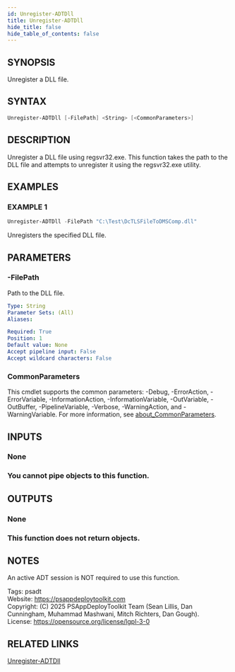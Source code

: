 ```yaml
---
id: Unregister-ADTDll
title: Unregister-ADTDll
hide_title: false
hide_table_of_contents: false
---
```


## SYNOPSIS

Unregister a DLL file.

## SYNTAX

```powershell
Unregister-ADTDll [-FilePath] <String> [<CommonParameters>]
```

## DESCRIPTION

Unregister a DLL file using regsvr32.exe.
This function takes the path to the DLL file and attempts to unregister it using the regsvr32.exe utility.

## EXAMPLES

### EXAMPLE 1

```powershell
Unregister-ADTDll -FilePath "C:\Test\DcTLSFileToDMSComp.dll"
```

Unregisters the specified DLL file.

## PARAMETERS

### -FilePath

Path to the DLL file.

```yaml
Type: String
Parameter Sets: (All)
Aliases:

Required: True
Position: 1
Default value: None
Accept pipeline input: False
Accept wildcard characters: False
```

### CommonParameters

This cmdlet supports the common parameters: -Debug, -ErrorAction, -ErrorVariable, -InformationAction, -InformationVariable, -OutVariable, -OutBuffer, -PipelineVariable, -Verbose, -WarningAction, and -WarningVariable. For more information, see [about_CommonParameters](http://go.microsoft.com/fwlink/?LinkID=113216).

## INPUTS

### None

### You cannot pipe objects to this function.
## OUTPUTS

### None

### This function does not return objects.
## NOTES
An active ADT session is NOT required to use this function.

Tags: psadt<br />
Website: https://psappdeploytoolkit.com<br />
Copyright: (C) 2025 PSAppDeployToolkit Team (Sean Lillis, Dan Cunningham, Muhammad Mashwani, Mitch Richters, Dan Gough).<br />
License: https://opensource.org/license/lgpl-3-0

## RELATED LINKS

[Unregister-ADTDll](./Unregister-ADTDll.mdx)
